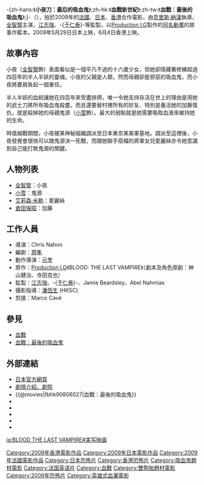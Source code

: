 {{noteTA
|T=zh-hans:小夜刀：最后的吸血鬼;zh-hk:血戰新世紀;zh-tw:血戰：最後的吸血鬼;
}}
{{Infobox Film
| name               = 血戰：最後的吸血鬼
| original_name      = ''{{lang|en|Blood: The Last Vampire}}''
| image              = Blood- The Last Vampire (2009 movie).jpg
| caption            = 
| director           = {{lang|en|Chris Nohan}}
| producer           = 江志強<br />-{于仁泰}-<br />{{lang|en|Jamie Beardsley}}<br />{{lang|en|Abel Nahmias}}
| writer             = 周隼
| starring           = 全智賢<br />小雪
| music              = {{lang|en|Clint Mansell}}
| narrator           = 
| cinematography     = 潘恆生 (HKSC)
| editing            = {{lang|en|Marco Cavé}}
| production_company = 
| distributor        = （香港）[[安樂影片有限公司|安樂影片有限公司]]<br />（日本）Asmik Ace Entertainment Inc.
| released           = {{flagicon|Japan}}　{{film date|2009|5|29}}<br />{{flagicon|HK}}{{flagicon|SIN}}{{flagicon|Thailand}}　{{film date|2009|6|4}}<br />{{flagicon|Philippines}}　{{film date|2009|6|10}}<br />{{flagicon|MYS}}{{flagicon|KOR}}　{{film date|2009|6|11}}<br />{{flagicon|Taiwan}}{{flagicon|Malta}}　{{film date|2009|6|12}}<br />{{flagicon|France}}{{flagicon|Morocco}}{{flagicon|Monaco}}{{flagicon|Tunisia}}　{{film date|2009|6|17}}<br />{{flagicon|UK}}{{flagicon|Ireland}}　{{film date|2009|6|24}}<br />{{flagicon|Belgium}}{{flagicon|Luxembourg}}　{{film date|2009|7|8}}<br />{{flagicon|Kuwait}}　{{film date|2009|7|9}}<br>等等
| runtime            = 91 分鐘
| country            = {{HKG}}<br />{{JPN}}<br />{{FRA}}
| language           = 英語、日語
| website            = [http://lastblood.asmik-ace.co.jp/ 日本官方網頁]
| amg_id             = 487957
| imdb_id            = tt0806027
| cn_name            = 
| hk_name            = 血戰新世紀或小夜刀
| tw_name            = 血戰：最後的吸血鬼
}}
-{zh-hans:《'''小夜刀：最后的吸血鬼'''》;zh-hk:《'''血戰新世紀'''》;zh-tw:《'''血戰：最後的吸血鬼'''》;}-（{{lang-en|Blood: The Last Vampire}}），拍於2009年的[[法國|法國]]、[[日本|日本]]、[[香港|香港]]合作電影，由[[克里斯·納漢|克里斯·納漢]]執導，[[全智賢|全智賢]]主演，[[江志強|江志強]]、-{[[于仁泰|于仁泰]]}-等監製，以[[Production_I.G|Production I.G]]製作的[[血戰：最後的吸血鬼|同名動畫]]的故事作藍本。2009年5月29日日本上映，6月4日香港上映。

== 故事內容 ==
小夜（[[全智賢|全智賢]]飾）表面看似是一個平凡不過的十六歲少女，但她卻隱藏著修練超過四百年的半人半妖的靈魂。小夜的父親是人類，然而母親卻是邪惡的吸血鬼，而小夜將要肩負起一個重任。

半人半妖的血統讓她在四百年來受盡排擠，唯一令她支持存活在世上的理由是用她的武士刀將所有吸血鬼殺盡，而且還要替村裡所有的好友、特別是養活她的加藤復仇，就是殺掉她的母親鬼源（[[小雪_(日本演員)|小雪]]飾）。最大的弱點就是她需要吸取血液來維持她的生命。

時值越戰期間，小夜被某神秘組織調派至日本東京某美軍基地。調派至這裡後，小夜發覺會很快可以跟鬼源決一死戰，而跟她聯手搭檔的將軍女兒愛麗絲亦令她意識到自己能打敗鬼源的關鍵。

== 人物列表 ==
*[[全智賢|全智賢]]：小夜
*[[小雪_(日本演員)|小雪]]：鬼源
*[[艾莉森·米勒|艾莉森·米勒]]：愛麗絲
*[[倉田保昭|倉田保昭]]：加藤

== 工作人員 ==
* 導演：Chris Nahon
* 編劇：[[周隼|周隼]]
* 動作導演：[[元奎|元奎]]
* 原作：[[Production_I.G|Production I.G]]《BLOOD: THE LAST VAMPIRE》（劇本及角色原創：神山健治、寺田克也）
* 監製：[[江志強|江志強]]、-{[[于仁泰|于仁泰]]}-、Jamie Beardsley、Abel Nahmias
* 攝影指導：[[潘恆生|潘恆生]] (HKSC)
* 剪接：Marco Cavé

== 參見 ==
*[[血戰|血戰]]
*[[血戰：最後的吸血鬼|血戰：最後的吸血鬼]]

== 外部連結 ==
* [https://web.archive.org/web/20120329153014/http://lastblood.asmik-ace.co.jp/ 日本官方網頁]
*[http://www.sky-movie.com 劇情介紹、劇照] {{Wayback|url=http://www.sky-movie.com/ |date=20210129100658 }}
*{{@movies|fbhk90806027|血戰：最後的吸血鬼}}
*{{Mtime|54939|小夜刀：最后的吸血鬼}}
*{{douban|title=小夜刀：最后的吸血鬼}}
*{{rotten-tomatoes|10011388-blood_the_last_vampire|血戰：最後的吸血鬼}}
*{{Amg movie|487957|血戰：最後的吸血鬼}}
*{{imdb title|0806027|血戰：最後的吸血鬼}}

{{DEFAULTSORT:Blood: The Last Vampire}}
[[Category:2009年香港電影作品|Category:2009年香港電影作品]]
[[Category:2009年日本電影作品|Category:2009年日本電影作品]]
[[Category:2009年法國電影作品|Category:2009年法國電影作品]]
[[Category:日本恐怖片|Category:日本恐怖片]]
[[Category:香港恐怖片|Category:香港恐怖片]]
[[Category:吸血鬼題材電影|Category:吸血鬼題材電影]]
[[Category:法国英语片|Category:法国英语片]]
[[Category:血戰|Category:血戰]]
[[Category:雙胞胎題材電影|Category:雙胞胎題材電影]]
[[Category:2009年恐怖片|Category:2009年恐怖片]]
[[Category:英雄式血灑電影|Category:英雄式血灑電影]]

[[ja:BLOOD_THE_LAST_VAMPIRE#実写映画|ja:BLOOD THE LAST VAMPIRE#実写映画]]